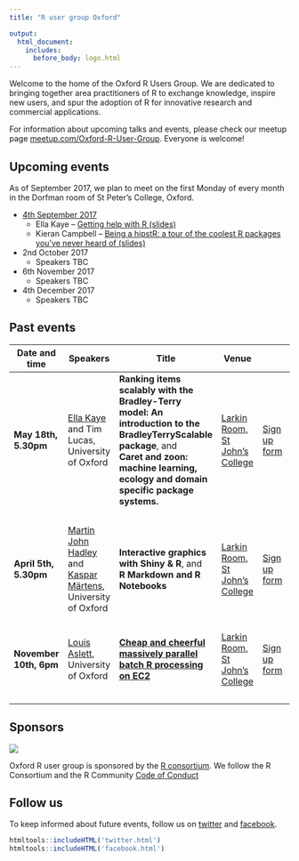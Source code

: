```yaml
---
title: "R user group Oxford"

output:
  html_document:
    includes:
      before_body: logo.html
---
```



Welcome to the home of the Oxford R Users Group. We are dedicated to bringing together area practitioners of R to exchange knowledge, inspire new users, and spur the adoption of R for innovative research and commercial applications.

For information about upcoming talks and events, please check our meetup page [meetup.com/Oxford-R-User-Group](https://www.meetup.com/Oxford-R-User-Group/). Everyone is welcome! 


## Upcoming events

As of September 2017, we plan to meet on the first Monday of every month in the Dorfman room of St Peter's College, Oxford. 

* [4th September 2017](https://www.meetup.com/Oxford-R-User-Group/events/242617284/)
    * Ella Kaye -- [Getting help with R (slides)](https://github.com/r-oxford/r-oxford.github.io/blob/master/slides/getting_help_in_R.pdf)
    * Kieran Campbell -- [Being a hipstR: a tour of the coolest R packages you've never heard of (slides)](https://kieranrcampbell.github.io/blog/files/being-a-hipstr.html)
* 2nd October 2017
    * Speakers TBC
* 6th November 2017
    * Speakers TBC
* 4th December 2017
    * Speakers TBC


## Past events


Date and time    |      Speakers     |   Title   |  Venue | 
----------- | ------------ | ---------------------- | ---------- | ---------
<b> May 18th, 5.30pm </b>  | [Ella Kaye](http://www2.warwick.ac.uk/fac/sci/statistics/staff/research_students/kaye/) and Tim Lucas, University of Oxford | **Ranking items scalably with the Bradley-Terry model: An introduction to the BradleyTerryScalable package**, and <br> **Caret and zoon: machine learning, ecology and domain specific package systems.** | [Larkin Room, St John's College](https://www.sjc.ox.ac.uk/documents/55/SJC-Map-Apr2015web.pdf.download.pdf) | [Sign up form](https://goo.gl/forms/hUvrGzHmeqpIka3j2)
&nbsp; | &nbsp; | &nbsp; | &nbsp; | &nbsp;
<b> April 5th, 5.30pm </b>  | [Martin John Hadley](https://twitter.com/martinjhnhadley) and [Kaspar Märtens](https://twitter.com/kasparmartens), University of Oxford | **Interactive graphics with Shiny & R**, and <br> **R Markdown and R Notebooks** | [Larkin Room, St John's College](https://www.sjc.ox.ac.uk/documents/55/SJC-Map-Apr2015web.pdf.download.pdf) | [Sign up form](https://goo.gl/forms/8V6gJeE21ELiBteA2)
&nbsp; | &nbsp; | &nbsp; | &nbsp; | &nbsp;
<b> November 10th, 6pm </b>  | [Louis Aslett](http://www.louisaslett.com), University of Oxford | [**Cheap and cheerful massively parallel batch R processing on EC2**](talks/louis_nov_10.html)  | [Larkin Room, St John's College](https://www.sjc.ox.ac.uk/documents/55/SJC-Map-Apr2015web.pdf.download.pdf) | [Sign up form](https://goo.gl/forms/YoDxCHKw7SIyBGSM2)
&nbsp; | &nbsp; | &nbsp; | &nbsp; | &nbsp;



## Sponsors

<div style="width:200px">
![](RConsortium_logo.png)
</div>

Oxford R user group is sponsored by the [R consortium](https://www.r-consortium.org/). 
We follow the R Consortium and the R Community [Code of Conduct](https://wiki.r-consortium.org/view/R_Consortium_and_the_R_Community_Code_of_Conduct)


## Follow us 

To keep informed about future events, follow us on [twitter](https://twitter.com/rusersoxford) and [facebook](https://www.facebook.com/rusersoxford/).

```r
htmltools::includeHTML('twitter.html')
htmltools::includeHTML('facebook.html')

```



